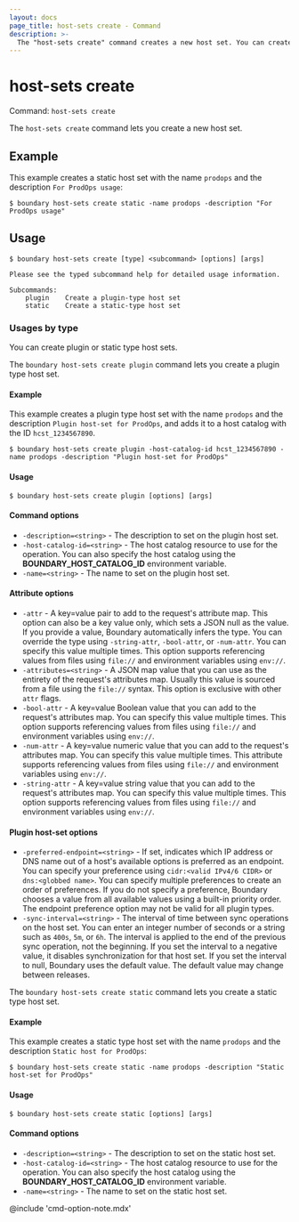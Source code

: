```yaml
---
layout: docs
page_title: host-sets create - Command
description: >-
  The "host-sets create" command creates a new host set. You can create plugin or static type host sets.
---
```


# host-sets create

Command: `host-sets create`

The `host-sets create` command lets you create a new host set.

## Example

This example creates a static host set with the name `prodops` and the description `For ProdOps usage`:

```shell-session
$ boundary host-sets create static -name prodops -description "For ProdOps usage"
```

## Usage

<CodeBlockConfig hideClipboard>

```shell-session
$ boundary host-sets create [type] <subcommand> [options] [args]

Please see the typed subcommand help for detailed usage information.

Subcommands:
    plugin    Create a plugin-type host set
    static    Create a static-type host set
```

</CodeBlockConfig>

### Usages by type

You can create plugin or static type host sets.

<Tabs>
<Tab heading="Plugin">

The `boundary host-sets create plugin` command lets you create a plugin type host set.

#### Example

This example creates a plugin type host set with the name `prodops` and the description `Plugin host-set for ProdOps`, and adds it to a host catalog with the ID `hcst_1234567890`.

```shell-session
$ boundary host-sets create plugin -host-catalog-id hcst_1234567890 -name prodops -description "Plugin host-set for ProdOps"
```

#### Usage

<CodeBlockConfig hideClipboard>

```shell-session
$ boundary host-sets create plugin [options] [args]
```

</CodeBlockConfig>

#### Command options

- `-description=<string>` - The description to set on the plugin host set.
- `-host-catalog-id=<string>` - The host catalog resource to use for the operation.
You can also specify the host catalog using the **BOUNDARY_HOST_CATALOG_ID** environment variable.
- `-name=<string>` - The name to set on the plugin host set.

#### Attribute options

- `-attr` - A key=value pair to add to the request's attribute map.
This option can also be a key value only, which sets a JSON null as the value.
If you provide a value, Boundary automatically infers the type.
You can override the type using `-string-attr`, `-bool-attr`, or `-num-attr`.
You can specify this value multiple times.
This option supports referencing values from files using `file://` and environment variables using `env://`.
- `-attributes=<string>` - A JSON map value that you can use as the entirety of the request's attributes map.
Usually this value is sourced from a file using the `file://` syntax.
This option is exclusive with other `attr` flags.
- `-bool-attr` - A key=value Boolean value that you can add to the request's attributes map.
You can specify this value multiple times.
This option supports referencing values from files using `file://` and environment variables using `env://`.
- `-num-attr` - A key=value numeric value that you can add to the request's attributes map.
You can specify this value multiple times.
This attribute supports referencing values from files using `file://` and environment variables using `env://`.
- `-string-attr` - A key=value string value that you can add to the request's attributes map.
You can specify this value multiple times.
This option supports referencing values from files using `file://` and environment variables using `env://`.

#### Plugin host-set options

- `-preferred-endpoint=<string>` - If set, indicates which IP address or DNS name out of a host's available options is preferred as an endpoint.
You can specify your preference using `cidr:<valid IPv4/6 CIDR>` or `dns:<globbed name>`.
You can specify multiple preferences to create an order of preferences.
If you do not specify a preference, Boundary chooses a value from all available values using a built-in priority order.
The endpoint preference option may not be valid for all plugin types.
- `-sync-interval=<string>` - The interval of time between sync operations on the host set.
You can enter an integer number of seconds or a string such as `400s`, `5m`, or `6h`.
The interval is applied to the end of the previous sync operation, not the beginning.
If you set the interval to a negative value, it disables synchronization for that host set.
If you set the interval to null, Boundary uses the default value.
The default value may change between releases.

</Tab>

<Tab heading="Static">

The `boundary host-sets create static` command lets you create a static type host set.

#### Example

This example creates a static type host set with the name `prodops` and the description `Static host for ProdOps`:

```shell-session
$ boundary host-sets create static -name prodops -description "Static host-set for ProdOps"
```

#### Usage

<CodeBlockConfig hideClipboard>

```shell-session
$ boundary host-sets create static [options] [args]
```

</CodeBlockConfig>

#### Command options

- `-description=<string>` - The description to set on the static host set.
- `-host-catalog-id=<string>` - The host catalog resource to use for the operation.
You can also specify the host catalog using the **BOUNDARY_HOST_CATALOG_ID** environment variable.
- `-name=<string>` - The name to set on the static host set.

</Tab>
</Tabs>

@include 'cmd-option-note.mdx'